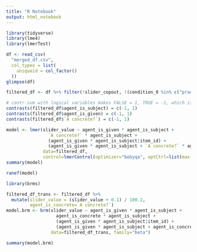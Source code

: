 ```yaml
---
title: "R Notebook"
output: html_notebook
---
```


```r
library(tidyverse)
library(lme4)
library(lmerTest)
```

```r
df <- read_csv(
  "merged_df.csv",
  col_types = list(
    uniqueid = col_factor()
  ))
glimpse(df)
```

```r
filtered_df <- df %>% filter(!slider_copout, !(condition_0 %in% c("practice", "filler")))
```

```r
# contr.sum with logical variables makes FALSE = 1, TRUE = -1, which is confusing.
contrasts(filtered_df$agent_is_subject) = c(-1, 1)
contrasts(filtered_df$agent_is_given) = c(-1, 1)
contrasts(filtered_df$`A concrete?`) = c(-1, 1)
```


```r
model <- lmer(slider_value ~ agent_is_given * agent_is_subject +
                `A concrete?` * agent_is_subject +
                (agent_is_given * agent_is_subject|item_id) + 
                (agent_is_given * agent_is_subject + `A concrete?` * agent_is_subject|uniqueid),
              data=filtered_df,
              control=lmerControl(optimizer="bobyqa", optCtrl=list(maxfun=100000)))
summary(model)
```
```r
ranef(model)
```
```r
library(brms)
```

```r
filtered_df_trans <- filtered_df %>% 
  mutate(slider_value = (slider_value + 0.1) / 100.2,
         agent_is_concrete=`A concrete?`)
model.brm <- brm(slider_value ~ agent_is_given * agent_is_subject +
                   agent_is_concrete * agent_is_subject + 
                   (agent_is_given * agent_is_subject|item_id) + 
                   (agent_is_given * agent_is_subject + agent_is_concrete * agent_is_subject|uniqueid),
                 data=filtered_df_trans, family="beta")
```
```r
summary(model.brm)
```

